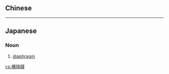 {{also|橫隔膜}}
==Chinese==
{{zh-see|橫隔膜}}

----

==Japanese==
{{ja-kanjitab|おう|かく|まく|yomi=o}}

===Noun===
{{ja-noun|おうかくまく}}

# {{lb|ja|anatomy|sort=おうかくまく}} [[diaphragm]]

[[cs:横隔膜]]